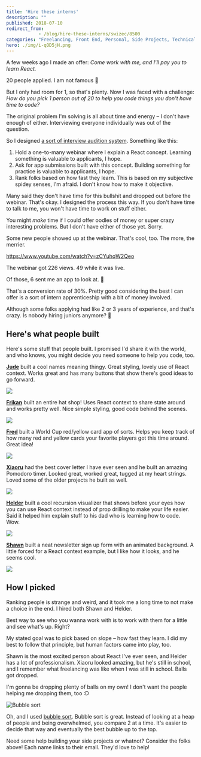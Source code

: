 ```yaml
---
title: 'Hire these interns'
description: ""
published: 2018-07-10
redirect_from: 
            - /blog/hire-these-interns/swizec/8500
categories: "Freelancing, Front End, Personal, Side Projects, Technical"
hero: ./img/i-qOD5jH.png
---
```

A few weeks ago I made an offer: _Come work with me, and I&#x27;ll pay you to learn React._



20 people applied. I am not famous 🤔



But I only had room for 1, so that&#x27;s plenty. Now I was faced with a challenge: _How do you pick 1 person out of 20 to help you code things you don&#x27;t have time to code?_



The original problem I&#x27;m solving is all about time and energy – I don&#x27;t have enough of either. Interviewing everyone individually was out of the question.



So I designed [a sort of interview audition system](https://swizec.com/blog/tech-intern-job/swizec/8454). Something like this:



1. Hold a one-to-many webinar where I explain a React concept. Learning something is valuable to applicants, I hope.
2. Ask for app submissions built with this concept. Building something for practice is valuable to applicants, I hope.
3. Rank folks based on how fast they learn. This is based on my subjective spidey senses, I&#x27;m afraid. I don&#x27;t know how to make it objective.



Many said they don&#x27;t have time for this bullshit and dropped out before the webinar. That&#x27;s okay. I designed the process this way. If you don&#x27;t have time to talk to me, you won&#x27;t have time to work on stuff either.



You might _make_ time if I could offer oodles of money or super crazy interesting problems. But I don&#x27;t have either of those yet. Sorry.



Some new people showed up at the webinar. That&#x27;s cool, too. The more, the merrier.



https://www.youtube.com/watch?v=zCYuhqW2Qeo



The webinar got 226 views. 49 while it was live.



Of those, 6 sent me an app to look at. 🎉



That&#x27;s a conversion rate of 30%. Pretty good considering the best I can offer is a sort of intern apprenticeship with a bit of money involved.



Although some folks applying had like 2 or 3 years of experience, and that&#x27;s crazy. Is nobody hiring juniors anymore? 🤔



## Here&#x27;s what people built



Here&#x27;s some stuff that people built. I promised I&#x27;d share it with the world, and who knows, you might decide you need someone to help you code, too.



[**Jude**](mailto:judenangoli@yahoo.com) built a cool names meaning thingy. Great styling, lovely use of React context. Works great and has many buttons that show there&#x27;s good ideas to go forward.



[![](./img/i-qOD5jH.png)](https://test-ad62f.firebaseapp.com/)



[**Frikan**](mailto:ferwee@gmail.com) built an entire hat shop! Uses React context to share state around and works pretty well. Nice simple styling, good code behind the scenes.



[![](./img/i-u3SgS7.png)](https://frikanrw.github.io/contexthatshop/)



[**Fred**](mailto:fred.thefriedone@gmail.com) built a World Cup red/yellow card app of sorts. Helps you keep track of how many red and yellow cards your favorite players got this time around. Great idea!



[![](./img/i-RyIvtI.png)](https://codesandbox.io/s/8kvnzq98p8)



[**Xiaoru**](mailto:hello@xiaoru.li) had the best cover letter I have ever seen and he built an amazing Pomodoro timer. Looked great, worked great, tugged at my heart strings. Loved some of the older projects he built as well.



![](./img/i-TXCXG5.png)



[**Helder**](mailto:hsribei.pub@gmail.com) built a cool recursion visualizer that shows before your eyes how you can use React context instead of prop drilling to make your life easier. Said it helped him explain stuff to his dad who is learning how to code. Wow.



[![](./img/i-s14tMy.png)](https://codesandbox.io/s/3vmrlm0175)



[**Shawn**](mailto:shawnhosea@shawnhosea.com) built a neat newsletter sign up form with an animated background. A little forced for a React context example, but I like how it looks, and he seems cool.



[![](./img/i-jEL88f.png)](https://craftatoms.github.io/newslettertemplate/)



## How I picked



Ranking people is strange and weird, and it took me a long time to not make a choice in the end. I hired both Shawn and Helder.



Best way to see who you wanna work with is to work with them for a little and see what&#x27;s up. Right?



My stated goal was to pick based on slope – how fast they learn. I did my best to follow that principle, but human factors came into play, too.



Shawn is the most excited person about React I&#x27;ve ever seen, and Helder has a lot of professionalism. Xiaoru looked amazing, but he&#x27;s still in school, and I remember what freelancing was like when I was still in school. Balls got dropped.



I&#x27;m gonna be dropping plenty of balls on my own! I don&#x27;t want the people helping me dropping them, too :D



![Bubble sort](./img/wikipedia-commons-c-c8-Bubble-sort-example-300px.gif)



Oh, and I used [bubble sort](https://en.wikipedia.org/wiki/Bubble_sort). Bubble sort is great. Instead of looking at a heap of people and being overwhelmed, you compare 2 at a time. It&#x27;s easier to decide that way and eventually the best bubble up to the top.



Need some help building your side projects or whatnot? Consider the folks above! Each name links to their email. They&#x27;d love to help!